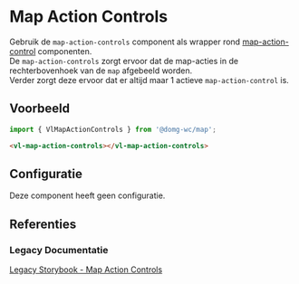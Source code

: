 
# Map Action Controls

<VluxMetaData id="map-controls-action-controls" />

Gebruik de `map-action-controls` component als wrapper rond
[map-action-control](/docs/map-controls-action-control--map-action-control-default) componenten.<br/>
De `map-action-controls` zorgt ervoor dat de map-acties in de rechterbovenhoek van de `map` afgebeeld worden.<br/>
Verder zorgt deze ervoor dat er altijd maar 1 actieve `map-action-control` is.


## Voorbeeld

```js
import { VlMapActionControls } from '@domg-wc/map';
```

```html
<vl-map-action-controls></vl-map-action-controls>
```

<Canvas of={VlMapActionControlsStories.MapActionControlsDefault} />


## Configuratie

Deze component heeft geen configuratie.


## Referenties

### Legacy Documentatie

[Legacy Storybook - Map Action Controls](https://webcomponenten.omgeving.vlaanderen.be/storybook/?path=/docs/custom-elements-vl-map-vl-map-action-controls--default)
